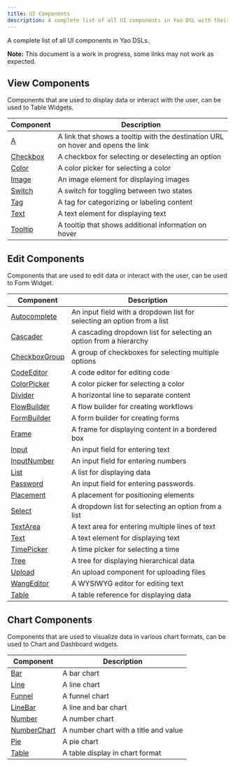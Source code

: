 ```yaml
---
title: UI Components
description: A complete list of all UI components in Yao DSL with their descriptions.
---
```


A complete list of all UI components in Yao DSLs.

**Note:** This document is a work in progress, some links may not work as expected.

## View Components

Components that are used to display data or interact with the user, can be used to Table Widgets.

| Component                          | Description                                                                      |
| ---------------------------------- | -------------------------------------------------------------------------------- |
| [A](ui-components/a)               | A link that shows a tooltip with the destination URL on hover and opens the link |
| [Checkbox](ui-components/checkbox) | A checkbox for selecting or deselecting an option                                |
| [Color](ui-components/color)       | A color picker for selecting a color                                             |
| [Image](ui-components/image)       | An image element for displaying images                                           |
| [Switch](ui-components/switch)     | A switch for toggling between two states                                         |
| [Tag](ui-components/tag)           | A tag for categorizing or labeling content                                       |
| [Text](ui-components/text)         | A text element for displaying text                                               |
| [Tooltip](ui-components/tooltip)   | A tooltip that shows additional information on hover                             |

## Edit Components

Components that are used to edit data or interact with the user, can be used to Form Widget.

| Component                                     | Description                                                             |
| --------------------------------------------- | ----------------------------------------------------------------------- |
| [Autocomplete](ui-components/autocomplete)    | An input field with a dropdown list for selecting an option from a list |
| [Cascader](ui-components/cascader)            | A cascading dropdown list for selecting an option from a hierarchy      |
| [CheckboxGroup](ui-components/checkbox-group) | A group of checkboxes for selecting multiple options                    |
| [CodeEditor](ui-components/code-editor)       | A code editor for editing code                                          |
| [ColorPicker](ui-components/color-picker)     | A color picker for selecting a color                                    |
| [Divider](ui-components/divider)              | A horizontal line to separate content                                   |
| [FlowBuilder](ui-components/flow-builder)     | A flow builder for creating workflows                                   |
| [FormBuilder](ui-components/form-builder)     | A form builder for creating forms                                       |
| [Frame](ui-components/frame)                  | A frame for displaying content in a bordered box                        |
| [Input](ui-components/input)                  | An input field for entering text                                        |
| [InputNumber](ui-components/input-number)     | An input field for entering numbers                                     |
| [List](ui-components/list)                    | A list for displaying data                                              |
| [Password](ui-components/password)            | An input field for entering passwords                                   |
| [Placement](ui-components/placement)          | A placement for positioning elements                                    |
| [Select](ui-components/select)                | A dropdown list for selecting an option from a list                     |
| [TextArea](ui-components/text-area)           | A text area for entering multiple lines of text                         |
| [Text](ui-components/text)                    | A text element for displaying text                                      |
| [TimePicker](ui-components/time-picker)       | A time picker for selecting a time                                      |
| [Tree](ui-components/tree)                    | A tree for displaying hierarchical data                                 |
| [Upload](ui-components/upload)                | An upload component for uploading files                                 |
| [WangEditor](ui-components/wang-editor)       | A WYSIWYG editor for editing text                                       |
| [Table](ui-components/table)                  | A table reference for displaying data                                   |

## Chart Components

Components that are used to visualize data in various chart formats, can be used to Chart and Dashboard widgets.

| Component                                 | Description                           |
| ----------------------------------------- | ------------------------------------- |
| [Bar](ui-components/bar)                  | A bar chart                           |
| [Line](ui-components/line)                | A line chart                          |
| [Funnel](ui-components/funnel)            | A funnel chart                        |
| [LineBar](ui-components/line-bar)         | A line and bar chart                  |
| [Number](ui-components/number)            | A number chart                        |
| [NumberChart](ui-components/number-chart) | A number chart with a title and value |
| [Pie](ui-components/pie)                  | A pie chart                           |
| [Table](ui-components/table)              | A table display in chart format       |
